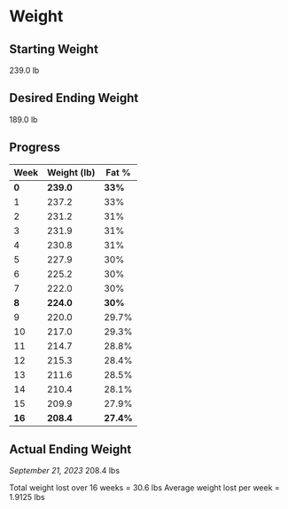 # Weight

## Starting Weight

239.0 lb

## Desired Ending Weight

189.0 lb

## Progress

| Week | Weight (lb) | Fat % |
| ----------- | ----------- | ----------- |	
| **0** | **239.0** | **33%** |
| 1 | 237.2 | 33% |
| 2 | 231.2 | 31% |
| 3 | 231.9 | 31% |
| 4 | 230.8 | 31% |
| 5 | 227.9 | 30% |
| 6 | 225.2 | 30% |
| 7 | 222.0 | 30% |
| **8** | **224.0** | **30%** |
| 9 | 220.0 | 29.7% |
| 10 | 217.0 | 29.3% |
| 11 | 214.7 | 28.8% |
| 12 | 215.3 | 28.4% |
| 13 | 211.6 | 28.5% |
| 14 | 210.4 | 28.1% |
| 15 | 209.9 | 27.9% |
| **16** | **208.4** | **27.4%** |

## Actual Ending Weight

*September 21, 2023*
208.4 lbs

Total weight lost over 16 weeks = 30.6 lbs
Average weight lost per week = 1.9125 lbs